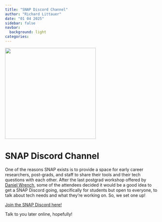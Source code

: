 ```yaml
---
title: "SNAP Discord Channel"
author: "Richard Littauer"
date: "01 04 2025"
sidebar: false
navbar:
  background: light
categories:
---
```


![](SNAP+discord2.png){height=300 fig-align="center"}

<h1>SNAP Discord Channel</h1>

One of the reasons SNAP exists is to provide a space for early career researchers, post-grads, and staff to share their tools and their tech questions with each other. After the last postgrad workshop offered by <a href="https://www.linkedin.com/in/daniel-wrench-b475aa1a4/">Daniel Wrench</a>, some of the attendees decided it would be a good idea to get a SNAP Discord going, specifically for students but open to everyone, to talk about tech needs and what they're working on. So, we set one up! 

<a href="https://discord.gg/x48fRCHV">Join the SNAP Discord here!</a>

Talk to you later online, hopefully!
